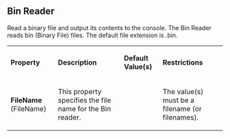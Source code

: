 
==Bin Reader==

Read a binary file and output its contents to the console.
The Bin Reader reads bin (Binary File) files. The default file extension is .bin.


{| class="PropertiesTable" border="1" cellpadding="5"
|-
| '''Property'''
| '''Description'''
| '''Default Value(s)'''
| '''Restrictions'''

|-
|'''FileName''' (FileName)
|

This property specifies the file name for the Bin reader.

|

|
The value(s) must be a filename (or filenames).

|}


